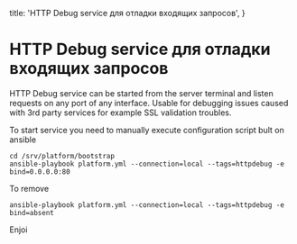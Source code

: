
  title: 'HTTP Debug service для отладки входящих запросов',
}

# HTTP Debug service для отладки входящих запросов

HTTP Debug service can be started from the server terminal and listen requests on any port of any interface.
Usable for debugging issues caused with 3rd party services for example SSL validation troubles.

To start service you need to manually execute configuration script bult on ansible

```shell
cd /srv/platform/bootstrap
ansible-playbook platform.yml --connection=local --tags=httpdebug -e bind=0.0.0.0:80
```

To remove

```shell
ansible-playbook platform.yml --connection=local --tags=httpdebug -e bind=absent
```

Enjoi



